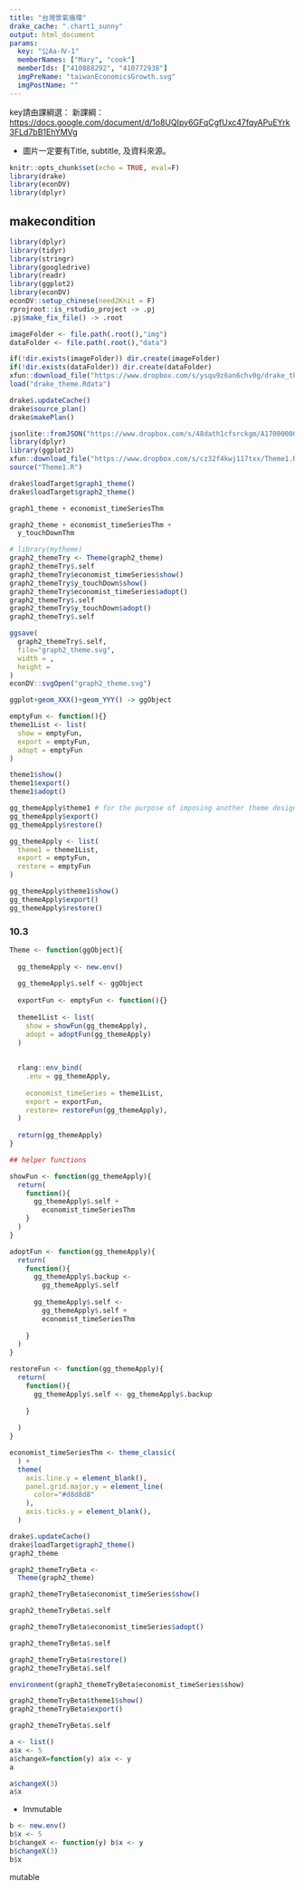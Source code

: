 ```yaml
---
title: "台灣景氣循環"
drake_cache: ".chart1_sunny"
output: html_document
params:
  key: "公Aa-Ⅳ-1" 
  memberNames: ["Mary", "cook"]
  memberIds: ["410888292", "410772938"] 
  imgPreName: "taiwanEconomicsGrowth.svg" 
  imgPostName: "" 
---
```


key請由課綱選：
新課綱：<https://docs.google.com/document/d/1o8UQIpy6GFqCgfUxc47fqyAPuEYrk3FLd7bB1EhYMVg>

  * 圖片一定要有Title, subtitle, 及資料來源。


```r
knitr::opts_chunk$set(echo = TRUE, eval=F)
library(drake)
library(econDV)
library(dplyr)

```

## makecondition

```r
library(dplyr)
library(tidyr)
library(stringr)
library(googledrive)
library(readr)
library(ggplot2)
library(econDV)
econDV::setup_chinese(need2Knit = F)
rprojroot::is_rstudio_project -> .pj
.pj$make_fix_file() -> .root

imageFolder <- file.path(.root(),"img")
dataFolder <- file.path(.root(),"data")

if(!dir.exists(imageFolder)) dir.create(imageFolder)
if(!dir.exists(dataFolder)) dir.create(dataFolder)
xfun::download_file("https://www.dropbox.com/s/ysqu9z6an6chv0g/drake_theme.Rdata?dl=1")
load("drake_theme.Rdata")
```

```r
drake$.updateCache()
drake$source_plan()
drake$makePlan()
```

```r
jsonlite::fromJSON("https://www.dropbox.com/s/48dath1cfsrckgm/A17000000J-030243-KjC.json?dl=1") -> stat_taiwan
library(dplyr)
library(ggplot2)
xfun::download_file("https://www.dropbox.com/s/cz32f4kwj117txx/Theme1.R?dl=1")
source("Theme1.R")
```

```r
drake$loadTarget$graph1_theme()
drake$loadTarget$graph2_theme()
```

```r
graph1_theme + economist_timeSeriesThm
```

```r
graph2_theme + economist_timeSeriesThm +
  y_touchDownThm
```
```r
# library(mytheme)
graph2_themeTry <- Theme(graph2_theme)
graph2_themeTry$.self
graph2_themeTry$economist_timeSeries$show()
graph2_themeTry$y_touchDown$show()
graph2_themeTry$economist_timeSeries$adopt()
graph2_themeTry$.self
graph2_themeTry$y_touchDown$adopt()
graph2_themeTry$.self

ggsave(
  graph2_themeTry$.self,
  file="graph2_theme.svg",
  width = ,
  height = 
)
econDV::svgOpen("graph2_theme.svg")
```

```r
ggplot+geom_XXX()+geom_YYY() -> ggObject
```

```r
emptyFun <- function(){}
theme1List <- list(
  show = emptyFun,
  export = emptyFun,
  adopt = emptyFun
)
```

```r
theme1$show()
theme1$export()
theme1$adopt()
```
```r
gg_themeApply$theme1 # for the purpose of imposing another theme design on top of the current one
gg_themeApply$export()
gg_themeApply$restore()
```

```r
gg_themeApply <- list(
  theme1 = theme1List,
  export = emptyFun,
  restore = emptyFun
)

```

```r
gg_themeApply$theme1$show()
gg_themeApply$export()
gg_themeApply$restore()
```
### 10.3

```r
Theme <- function(ggObject){
  
  gg_themeApply <- new.env()
  
  gg_themeApply$.self <- ggObject
  
  exportFun <- emptyFun <- function(){}
  
  theme1List <- list(
    show = showFun(gg_themeApply),
    adopt = adoptFun(gg_themeApply)
  )
 
  
  rlang::env_bind(
    .env = gg_themeApply,
    
    economist_timeSeries = theme1List,
    export = exportFun,
    restore= restoreFun(gg_themeApply),
  )
    
  return(gg_themeApply) 
}

## helper functions

showFun <- function(gg_themeApply){
  return(
    function(){
      gg_themeApply$.self +
        economist_timeSeriesThm
    }
  )
}

adoptFun <- function(gg_themeApply){
  return(
    function(){
      gg_themeApply$.backup <- 
        gg_themeApply$.self
      
      gg_themeApply$.self <- 
        gg_themeApply$.self +
        economist_timeSeriesThm
      
    }
  )
}

restoreFun <- function(gg_themeApply){
  return(
    function(){
      gg_themeApply$.self <- gg_themeApply$.backup
      
    }
    
  )
}

economist_timeSeriesThm <- theme_classic(
  ) +
  theme(
    axis.line.y = element_blank(),
    panel.grid.major.y = element_line(
      color="#d8d8d8"
    ),
    axis.ticks.y = element_blank(),
  )
```

```r
drake$.updateCache()
drake$loadTarget$graph2_theme()
graph2_theme
```


```r
graph2_themeTryBeta <- 
  Theme(graph2_theme)
```

```r
graph2_themeTryBeta$economist_timeSeries$show()
```

```r
graph2_themeTryBeta$.self
```

```r
graph2_themeTryBeta$economist_timeSeries$adopt()
```

```r
graph2_themeTryBeta$.self
```

```r
graph2_themeTryBeta$restore()
graph2_themeTryBeta$.self
```


```r
environment(graph2_themeTryBeta$economist_timeSeries$show)
```


```r
graph2_themeTryBeta$theme1$show()
graph2_themeTryBeta$export()
```

```r
graph2_themeTryBeta$.self
```

```r
a <- list()
a$x <- 5
a$changeX=function(y) a$x <- y
a

a$changeX(3)
a$x
```

  * Immutable
   
  

```r
b <- new.env()
b$x <- 5
b$changeX <- function(y) b$x <- y
b$changeX(3)
b$x
```

mutable


